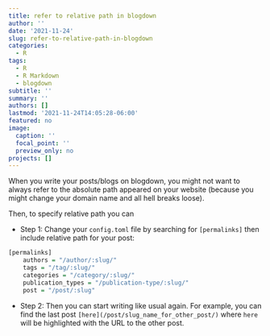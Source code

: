 ```yaml
---
title: refer to relative path in blogdown
author: ''
date: '2021-11-24'
slug: refer-to-relative-path-in-blogdown
categories:
  - R
tags:
  - R
  - R Markdown
  - blogdown
subtitle: ''
summary: ''
authors: []
lastmod: '2021-11-24T14:05:28-06:00'
featured: no
image:
  caption: ''
  focal_point: ''
  preview_only: no
projects: []
---
```


When you write your posts/blogs on blogdown, you might not want to always refer to the absolute path appeared on your website (because you might change your domain name and all hell breaks loose).

Then, to specify relative path you can

-   Step 1: Change your `config.toml` file by searching for `[permalinks]` then include relative path for your post:

```r
[permalinks] 
    authors = "/author/:slug/" 
    tags = "/tag/:slug/" 
    categories = "/category/:slug/" 
    publication_types = "/publication-type/:slug/" 
    post = "/post/:slug"
```

-   Step 2: Then you can start writing like usual again. For example, you can find the last post `[here](/post/slug_name_for_other_post/)` where `here` will be highlighted with the URL to the other post.
